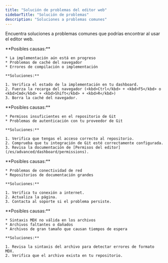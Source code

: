 ```yaml
---
title: "Solución de problemas del editor web"
sidebarTitle: "Solución de problemas"
description: "Soluciones a problemas comunes"
---
```


Encuentra soluciones a problemas comunes que podrías encontrar al usar el editor web.

<AccordionGroup>
  <Accordion title="Los cambios no aparecen después de publicar">
    **Posibles causas:**

    * La implementación aún está en progreso
    * Problemas de caché del navegador
    * Errores de compilación o implementación

    **Soluciones:**

    1. Verifica el estado de la implementación en tu dashboard.
    2. Fuerza la recarga del navegador (<kbd>Ctrl</kbd> + <kbd>F5</kbd> o <kbd>Cmd</kbd> + <kbd>Shift</kbd> + <kbd>R</kbd>)
    3. Borra la caché del navegador.
  </Accordion>

  <Accordion title="Errores de permisos al publicar">
    **Posibles causas:**

    * Permisos insuficientes en el repositorio de Git
    * Problemas de autenticación con tu proveedor de Git

    **Soluciones:**

    1. Verifica que tengas el acceso correcto al repositorio.
    2. Comprueba que tu integración de Git esté correctamente configurada.
    3. Revisa la documentación de [Permisos del editor](/es/advanced/dashboard/permissions).
  </Accordion>

  <Accordion title="Problemas al cargar el editor">
    **Posibles causas:**

    * Problemas de conectividad de red
    * Repositorios de documentación grandes

    **Soluciones:**

    1. Verifica tu conexión a internet.
    2. Actualiza la página.
    3. Contacta al soporte si el problema persiste.
  </Accordion>

  <Accordion title="Archivos que no cargan o muestran errores">
    **Posibles causas:**

    * Sintaxis MDX no válida en los archivos
    * Archivos faltantes o dañados
    * Archivos de gran tamaño que causan tiempos de espera

    **Soluciones:**

    1. Revisa la sintaxis del archivo para detectar errores de formato MDX.
    2. Verifica que el archivo exista en tu repositorio.
  </Accordion>
</AccordionGroup>